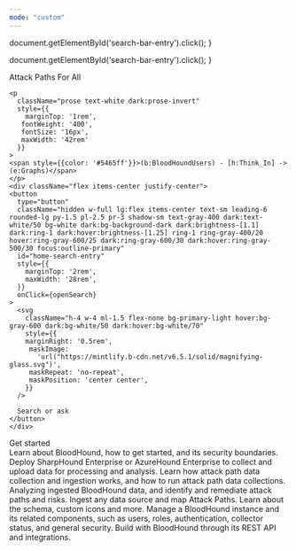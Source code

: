 ```yaml
---
mode: "custom"
---
```


  document.getElementById('search-bar-entry').click();
}

  document.getElementById('search-bar-entry').click();
}

<div className="relative w-full flex items-center justify-center" style={{ height: '24rem', overflow: 'hidden'}}>
  <div
    className="absolute inset-0"
    style={{
      background: 'linear-gradient(to left, #2c2677 30%, #150f45 100%)',
      opacity: 0.98
    }}
  ></div>
  <div style={{ position: 'absolute', textAlign: 'center', padding: '0 1rem' }}>
    <div
      className="text-white dark:text-gray-200"
      style={{
       fontWeight: '600',
       fontSize: '28px',
       margin: '0',
      }}
    >
      Attack Paths For All
    </div>

    <p
      className="prose text-white dark:prose-invert"
      style={{
        marginTop: '1rem',
       fontWeight: '400',
       fontSize: '16px',
       maxWidth: '42rem'
      }}
    >
    <span style={{color: '#5465ff'}}>(b:BloodHoundUsers) - [h:Think_In] -> (e:Graphs)</span>
    </p>
    <div className="flex items-center justify-center">
    <button
      type="button"
      className="hidden w-full lg:flex items-center text-sm leading-6 rounded-lg py-1.5 pl-2.5 pr-3 shadow-sm text-gray-400 dark:text-white/50 bg-white dark:bg-background-dark dark:brightness-[1.1] dark:ring-1 dark:hover:brightness-[1.25] ring-1 ring-gray-400/20 hover:ring-gray-600/25 dark:ring-gray-600/30 dark:hover:ring-gray-500/30 focus:outline-primary"
      id="home-search-entry"
      style={{
        marginTop: '2rem',
        maxWidth: '28rem',
      }}
      onClick={openSearch}
    >
      <svg
        className="h-4 w-4 ml-1.5 flex-none bg-primary-light hover:bg-gray-600 dark:bg-white/50 dark:hover:bg-white/70"
        style={{
        marginRight: '0.5rem',
         maskImage:
           'url("https://mintlify.b-cdn.net/v6.5.1/solid/magnifying-glass.svg")',
         maskRepeat: 'no-repeat',
         maskPosition: 'center center',
        }}
      />

      Search or ask
    </button>
    </div>
  </div>
</div>
<div
  style={{marginTop: '2rem', marginBottom: '8rem', maxWidth: '70rem', marginLeft: 'auto',
  marginRight: 'auto', paddingLeft: '1.25rem',
  paddingRight: '1.25rem' }}
>
<div
      className="text-white dark:text-gray-200"
      style={{
       fontWeight: '600',
       fontSize: '28px',
       margin: '0',
       paddingBottom: '1.25rem' 
      }}
    >
      Get started
    </div>
<CardGroup cols={3}>
  <Card
    title="Get Started"
    icon="house"
    href="/get-started/introduction"
    iconType="solid"
  >
    Learn about BloodHound, how to get started, and its security boundaries. 
  </Card>
  <Card
    title="Install a Data Collector"
    icon="folder"
    href="/install-data-collector/overview"
    iconType="solid"
  >
    Deploy SharpHound Enterprise or AzureHound Enterprise to collect and upload data for processing and analysis. 
  </Card>
  <Card 
    title="Collect Data"
      icon="searchengin"
      href="/collect-data/overview"
      iconType="solid"
    >
    Learn how attack path data collection and ingestion works, and how to run attack path data collections.
    </Card>
  <Card
    title="Analyze Attack Path Data"
    icon="chart-column"
    href="/analyze-data/overview"
    iconType="solid"
  >
  Analyzing ingested BloodHound data, and identify and remediate attack paths and risks.
  </Card>
    <Card
    title="OpenGraph"
    icon="diagram-project"
    href="/opengraph/overview"
    iconType="solid"
  >
    Ingest any data source and map Attack Paths. Learn about the schema, custom icons and more. 
  </Card>
  <Card
    title="Manage BloodHound"
    icon="user-shield"
    href="/manage-bloodhound/overview"
    iconType="solid"
  >
    Manage a BloodHound instance and its related components, such as users, roles, authentication, collector status, and general security.
  </Card>
    <Card
    title=" API & Integrations"
    icon="code"
    href="/integrations/overview"
    iconType="solid"
  >
    Build with BloodHound through its REST API and integrations.
  </Card>
</CardGroup>

</div>
